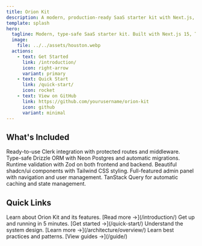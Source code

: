 ```yaml
---
title: Orion Kit
description: A modern, production-ready SaaS starter kit with Next.js, TypeScript, Drizzle ORM, and more.
template: splash
hero:
  tagline: Modern, type-safe SaaS starter kit. Built with Next.js 15, TypeScript, Drizzle ORM, Clerk, and TanStack Query.
  image:
    file: ../../assets/houston.webp
  actions:
    - text: Get Started
      link: /introduction/
      icon: right-arrow
      variant: primary
    - text: Quick Start
      link: /quick-start/
      icon: rocket
    - text: View on GitHub
      link: https://github.com/yourusername/orion-kit
      icon: github
      variant: minimal
---
```



## What's Included

<CardGrid stagger>
  <Card title="🔐 Authentication" icon="lock">
    Ready-to-use Clerk integration with protected routes and middleware.
  </Card>
  <Card title="🗄️ Database" icon="setting">
    Type-safe Drizzle ORM with Neon Postgres and automatic migrations.
  </Card>
  <Card title="✅ Validation" icon="approve-check">
    Runtime validation with Zod on both frontend and backend.
  </Card>
  <Card title="🎨 UI Components" icon="star">
    Beautiful shadcn/ui components with Tailwind CSS styling.
  </Card>
  <Card title="📊 Dashboard" icon="laptop">
    Full-featured admin panel with navigation and user management.
  </Card>
  <Card title="🚀 Data Fetching" icon="rocket">
    TanStack Query for automatic caching and state management.
  </Card>
</CardGrid>

## Quick Links

<CardGrid>
  <Card title="Introduction" icon="open-book">
    Learn about Orion Kit and its features. [Read more →](/introduction/)
  </Card>
  <Card title="Quick Start" icon="rocket">
    Get up and running in 5 minutes. [Get started →](/quick-start/)
  </Card>
  <Card title="Architecture" icon="puzzle">
    Understand the system design. [Learn more →](/architecture/overview/)
  </Card>
  <Card title="Guides" icon="document">
    Learn best practices and patterns. [View guides →](/guide/)
  </Card>
</CardGrid>
